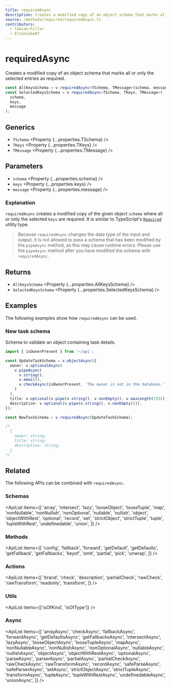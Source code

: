 ```yaml
---
title: requiredAsync
description: Creates a modified copy of an object schema that marks all or only the selected entries as required.
source: /methods/required/requiredAsync.ts
contributors:
  - fabian-hiller
  - EltonLobo07
---
```



# requiredAsync

Creates a modified copy of an object schema that marks all or only the selected entries as required.

```ts
const AllKeysSchema = v.requiredAsync<TSchema, TMessage>(schema, message);
const SelectedKeysSchema = v.requiredAsync<TSchema, TKeys, TMessage>(
  schema,
  keys,
  message
);
```

## Generics

- `TSchema` <Property {...properties.TSchema} />
- `TKeys` <Property {...properties.TKeys} />
- `TMessage` <Property {...properties.TMessage} />

## Parameters

- `schema` <Property {...properties.schema} />
- `keys` <Property {...properties.keys} />
- `message` <Property {...properties.message} />

### Explanation

`requiredAsync` creates a modified copy of the given object `schema` where all or only the selected `keys` are required. It is similar to TypeScript's [`Required`](https://www.typescriptlang.org/docs/handbook/utility-types.html#requiredtype) utility type.

> Because `requiredAsync` changes the data type of the input and output, it is not allowed to pass a schema that has been modified by the <Link href='../pipeAsync/'>`pipeAsync`</Link> method, as this may cause runtime errors. Please use the <Link href='../pipeAsync/'>`pipeAsync`</Link> method after you have modified the schema with `requiredAsync`.

## Returns

- `AllKeysSchema` <Property {...properties.AllKeysSchema} />
- `SelectedKeysSchema` <Property {...properties.SelectedKeysSchema} />

## Examples

The following examples show how `requiredAsync` can be used.

### New task schema

Schema to validate an object containing task details.

```ts
import { isOwnerPresent } from '~/api';

const UpdateTaskSchema = v.objectAsync({
  owner: v.optionalAsync(
    v.pipeAsync(
      v.string(),
      v.email(),
      v.checkAsync(isOwnerPresent, 'The owner is not in the database.')
    )
  ),
  title: v.optional(v.pipe(v.string(), v.nonEmpty(), v.maxLength(255))),
  description: v.optional(v.pipe(v.string(), v.nonEmpty())),
});

const NewTaskSchema = v.requiredAsync(UpdateTaskSchema);

/*
  {
    owner: string;
    title: string;
    description: string;
  }
*/
```

## Related

The following APIs can be combined with `requiredAsync`.

### Schemas

<ApiList
  items={[
    'array',
    'intersect',
    'lazy',
    'looseObject',
    'looseTuple',
    'map',
    'nonNullable',
    'nonNullish',
    'nonOptional',
    'nullable',
    'nullish',
    'object',
    'objectWithRest',
    'optional',
    'record',
    'set',
    'strictObject',
    'strictTuple',
    'tuple',
    'tupleWithRest',
    'undefinedable',
    'union',
  ]}
/>

### Methods

<ApiList
  items={[
    'config',
    'fallback',
    'forward',
    'getDefault',
    'getDefaults',
    'getFallback',
    'getFallbacks',
    'keyof',
    'omit',
    'partial',
    'pick',
    'unwrap',
  ]}
/>

### Actions

<ApiList
  items={[
    'brand',
    'check',
    'description',
    'partialCheck',
    'rawCheck',
    'rawTransform',
    'readonly',
    'transform',
  ]}
/>

### Utils

<ApiList items={['isOfKind', 'isOfType']} />

### Async

<ApiList
  items={[
    'arrayAsync',
    'checkAsync',
    'fallbackAsync',
    'forwardAsync',
    'getDefaultsAsync',
    'getFallbacksAsync',
    'intersectAsync',
    'lazyAsync',
    'looseObjectAsync',
    'looseTupleAsync',
    'mapAsync',
    'nonNullableAsync',
    'nonNullishAsync',
    'nonOptionalAsync',
    'nullableAsync',
    'nullishAsync',
    'objectAsync',
    'objectWithRestAsync',
    'optionalAsync',
    'parseAsync',
    'parserAsync',
    'partialAsync',
    'partialCheckAsync',
    'rawCheckAsync',
    'rawTransformAsync',
    'recordAsync',
    'safeParseAsync',
    'safeParserAsync',
    'setAsync',
    'strictObjectAsync',
    'strictTupleAsync',
    'transformAsync',
    'tupleAsync',
    'tupleWithRestAsync',
    'undefinedableAsync',
    'unionAsync',
  ]}
/>
